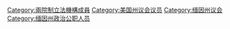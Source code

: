 [[Category:兩院制立法機構成員|Category:兩院制立法機構成員]]
[[Category:美国州议会议员|Category:美国州议会议员]]
[[Category:缅因州议会|Category:缅因州议会]]
[[Category:缅因州政治公职人员|Category:缅因州政治公职人员]]